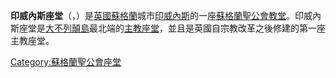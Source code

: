 '''印威內斯座堂'''（{{lang-en|Inverness Cathedral}}，{{lang-gd|Cathair-Eaglais Inbhir Nis}}）是[[英國|英國]][[蘇格蘭|蘇格蘭]]城市[[印威內斯|印威內斯]]的一座[[蘇格蘭聖公會|蘇格蘭聖公會]][[教堂|教堂]]。印威內斯座堂是[[大不列顛島|大不列顛島]]最北端的[[主教座堂|主教座堂]]，並且是英國自宗教改革之後修建的第一座主教座堂。

{{commons category|Inverness Cathedral}}
[[Category:蘇格蘭聖公會座堂|Category:蘇格蘭聖公會座堂]]
